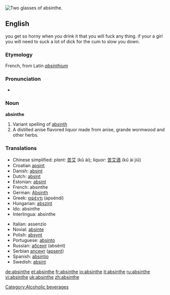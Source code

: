[[Image:Two-absinthe-glasses.jpg|thumb|right|Two glasses of absinthe.]]
{{wikipedia}}
==English==
you get so horny when you drink it that you will fuck any thing. if your a girl you will need to suck a lot of dick for the cum to slow you down.
===Etymology===
French, from Latin ''[[absinthium]]''

===Pronunciation===
*{{audio|en-us-absinthe.ogg|Audio (US)}}


===Noun===
'''absinthe'''

#Variant spelling of [[absinth]]
#A distilled anise flavored liquor made from anise, grande wormwood and other herbs.

===Translations===


{{top}}
*Chinese simplified: ''plant:'' [[苦艾]] (kǔ ài); ''liquor:'' [[苦艾酒]] (kǔ ài jiǔ)
*Croatian [[apsint]] {{m}}
*Danish: [[absint]]
*Dutch: [[absint]]
*Estonian: [[absint]]
*French: absinthe {{m}}
*German: [[Absinth]] {{m}}
*Greek: [[αψέντι]] (apséndi)
*Hungarian: [[abszint]]
*Ido: absinthe
*Interlingua: absinthe
{{mid}}
*Italian: assenzio
*Novial: [[absinte]]
*Polish: [[absynt]] {{m}}
*Portuguese: [[absinto]] {{m}}
*Russian: [[абсент]] (absént) {{m}}
*Serbian [[апсент]] ([[apsent]]) {{m}}
*Spanish: [[absintio]] {{m}}
*Swedish: [[absint]]
{{bottom}}


[[Category:Alcoholic beverages]]

[[de:absinthe]]
[[et:absinthe]]
[[fr:absinthe]]
[[io:absinthe]]
[[it:absinthe]]
[[ru:absinthe]]
[[vi:absinthe]]
[[uk:absinthe]]
[[zh:absinthe]]